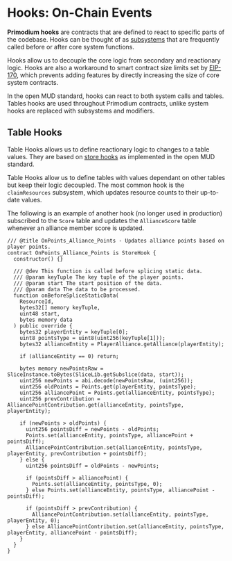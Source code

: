 # Hooks: On-Chain Events

**Primodium hooks** are contracts that are defined to react to specific parts of the codebase. Hooks can be thought of as [subsystems](./systems.mdx#subsystems) that are frequently called before or after core system functions.

Hooks allow us to decouple the core logic from secondary and reactionary logic. Hooks are also a workaround to smart contract size limits set by [EIP-170](https://eips.ethereum.org/EIPS/eip-170), which prevents adding features by directly increasing the size of core system contracts.

In the open MUD standard, hooks can react to both system calls and tables. Tables hooks are used throughout Primodium contracts, unlike system hooks are replaced with subsystems and modifiers.

## Table Hooks

Table Hooks allows us to define reactionary logic to changes to a table values. They are based on [store hooks](https://mud.dev/store/store-hooks) as implemented in the open MUD standard.

Table Hooks allow us to define tables with values dependant on other tables but keep their logic decoupled. The most common hook is the `claimResources` subsystem, which updates resource counts to their up-to-date values.

The following is an example of another hook (no longer used in production) subscribed to the `Score` table and updates the `AllianceScore` table whenever an alliance member score is updated.

```solidity filename="/packages/contracts/src/hooks/storeHooks/OnScore_Alliance_Score.sol" copy showLineNumbers
/// @title OnPoints_Alliance_Points - Updates alliance points based on player points.
contract OnPoints_Alliance_Points is StoreHook {
  constructor() {}

  /// @dev This function is called before splicing static data.
  /// @param keyTuple The key tuple of the player points.
  /// @param start The start position of the data.
  /// @param data The data to be processed.
  function onBeforeSpliceStaticData(
    ResourceId,
    bytes32[] memory keyTuple,
    uint48 start,
    bytes memory data
  ) public override {
    bytes32 playerEntity = keyTuple[0];
    uint8 pointsType = uint8(uint256(keyTuple[1]));
    bytes32 allianceEntity = PlayerAlliance.getAlliance(playerEntity);

    if (allianceEntity == 0) return;

    bytes memory newPointsRaw = SliceInstance.toBytes(SliceLib.getSubslice(data, start));
    uint256 newPoints = abi.decode(newPointsRaw, (uint256));
    uint256 oldPoints = Points.get(playerEntity, pointsType);
    uint256 alliancePoint = Points.get(allianceEntity, pointsType);
    uint256 prevContribution = AlliancePointContribution.get(allianceEntity, pointsType, playerEntity);

    if (newPoints > oldPoints) {
      uint256 pointsDiff = newPoints - oldPoints;
      Points.set(allianceEntity, pointsType, alliancePoint + pointsDiff);
      AlliancePointContribution.set(allianceEntity, pointsType, playerEntity, prevContribution + pointsDiff);
    } else {
      uint256 pointsDiff = oldPoints - newPoints;

      if (pointsDiff > alliancePoint) {
        Points.set(allianceEntity, pointsType, 0);
      } else Points.set(allianceEntity, pointsType, alliancePoint - pointsDiff);

      if (pointsDiff > prevContribution) {
        AlliancePointContribution.set(allianceEntity, pointsType, playerEntity, 0);
      } else AlliancePointContribution.set(allianceEntity, pointsType, playerEntity, alliancePoint - pointsDiff);
    }
  }
}
```
